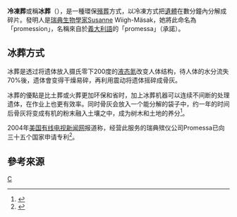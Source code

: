 {{dablink|本文综述的是一種環保遺體處理方法。關於一種以冷凍形式保留遺體並抱復生夢想的科幻方法，请详见[[人體冷凍技術|人體冷凍技術]]。}}

{{expand|time=2018-11-19T11:00:34+00:00}}
{{refimprove|time=2018-11-19T11:00:34+00:00}}
'''冷凍葬'''或稱'''冰葬'''（{{lang-en|promession}}），是一種環保[[殯葬|殯葬]]方式，以冷凍方式把[[遺體|遺體]]在數分鐘內分解成碎片。發明人是[[瑞典|瑞典]][[生物學家|生物學家]]Susanne Wiigh-Mäsak，她將此命名為「promession」，名稱來自於[[義大利語|義大利語]]的「promessa」（承諾）。

== 冰葬方式 ==
冰葬是透过将遗体放入摄氏零下200度的[[液态氮|液态氮]]改变人体结构，待人体的水分流失70%後，遗体會变得干燥易碎，再利用震动将遗体摇碎成骨灰。

冰葬的優點是比土葬或火葬更加环保和省时，加上冰葬机器可以连续不间断的处理遗体，在作业上也更有效率。同时骨灰会放入一个能分解的袋子中，约一年的时间后骨灰将变成有机的粉末融入土壤之中，成为树木和土地的养分<ref>{{Cite news|url=http://www.chinapress.com.my/20160325/白寧馨：殯葬法也講環保/?variant=zh-hans|title=葬法也講環保|author=白寧馨|date=2018-11-19|work=中国报|accessdate=2018-11-19|archive-url=https://web.archive.org/web/20190629033657/http://www.chinapress.com.my/20160325/%e7%99%bd%e5%af%a7%e9%a6%a8%ef%bc%9a%e6%ae%af%e8%91%ac%e6%b3%95%e4%b9%9f%e8%ac%9b%e7%92%b0%e4%bf%9d/?variant=zh-hans|archive-date=2019-06-29|dead-url=no}}</ref>。

2004年[[美国有线电视新闻网|美国有线电视新闻网]]报道称，经营此服务的瑞典殡仪公司Promessa已向三十五个国家申请专利<ref>{{cite web|url=http://www.peopledaily.com.cn/BIG5/paper68/11302/1020885.html|title=瑞典冰葬很環保|work=人民网|archive-url=https://web.archive.org/web/20180912171645/http://www.peopledaily.com.cn/BIG5/paper68/11302/1020885.html|archive-date=2018-09-12|date=2004-02-11|accessdate=2018-09-12|dead-url=yes|9=}}</ref>。

{{Death and related topics}}
[[Category:丧葬|C]]

== 參考來源 ==
{{reflist}}